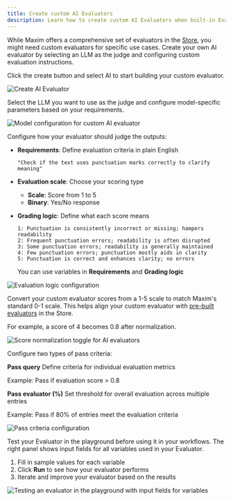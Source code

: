 ```yaml
---
title: Create custom AI Evaluators
description: Learn how to create custom AI Evaluators when built-in Evaluators don't meet your specific evaluation needs.
---
```



While Maxim offers a comprehensive set of evaluators in the [Store](/docs/library/how-to/evaluators/use-pre-built-evaluators), you might need custom evaluators for specific use cases. Create your own AI evaluator by selecting an LLM as the judge and configuring custom evaluation instructions.

<Steps>
<Step title="Create new Evaluator">

Click the create button and select AI to start building your custom evaluator.

![Create AI Evaluator](/images/docs/library/how-to/evaluators/common/create-evaluator.png)

</Step>

<Step title="Configure model and parameters">

Select the LLM you want to use as the judge and configure model-specific parameters based on your requirements.

![Model configuration for custom AI evaluator](/images/docs/library/how-to/evaluators/custom-ai-evaluators/model-config-for-ai-evaluator.png)

</Step>

<Step title="Define evaluation logic">

Configure how your evaluator should judge the outputs:

- **Requirements**: Define evaluation criteria in plain English

  ```plaintext
  "Check if the text uses punctuation marks correctly to clarify meaning"
  ```

- **Evaluation scale**: Choose your scoring type

  - **Scale**: Score from 1 to 5
  - **Binary**: Yes/No response

- **Grading logic**: Define what each score means

  ```plaintext
  1: Punctuation is consistently incorrect or missing; hampers readability
  2: Frequent punctuation errors; readability is often disrupted
  3: Some punctuation errors; readability is generally maintained
  4: Few punctuation errors; punctuation mostly aids in clarity
  5: Punctuation is correct and enhances clarity; no errors
  ```

  <Callout type="info">You can use variables in **Requirements** and **Grading logic**</Callout>

![Evaluation logic configuration](/images/docs/library/how-to/evaluators/custom-ai-evaluators/ai-evaluator-model-instruction.png)

</Step>

<Step title="Normalize score (Optional)">

Convert your custom evaluator scores from a 1-5 scale to match Maxim's standard 0-1 scale. This helps align your custom evaluator with [pre-built evaluators](/docs/library/how-to/evaluators/use-pre-built-evaluators) in the Store.

For example, a score of 4 becomes 0.8 after normalization.

![Score normalization toggle for AI evaluators](/images/docs/library/how-to/evaluators/custom-ai-evaluators/ai-evaluator-score-normalization.png)

</Step>

<Step title="Set pass criteria">

Configure two types of pass criteria:

**Pass query**
Define criteria for individual evaluation metrics

Example: Pass if evaluation score > 0.8

**Pass evaluator (%)**
Set threshold for overall evaluation across multiple entries

Example: Pass if 80% of entries meet the evaluation criteria

![Pass criteria configuration](/images/docs/library/how-to/evaluators/common/pass-criteria.png)

</Step>

<Step title="Test your Evaluator">

Test your Evaluator in the playground before using it in your workflows. The right panel shows input fields for all variables used in your Evaluator.

1. Fill in sample values for each variable
2. Click **Run** to see how your evaluator performs
3. Iterate and improve your evaluator based on the results

![Testing an evaluator in the playground with input fields for variables](/images/docs/library/how-to/evaluators/common/evaluator-playground.png)

</Step>

</Steps>
